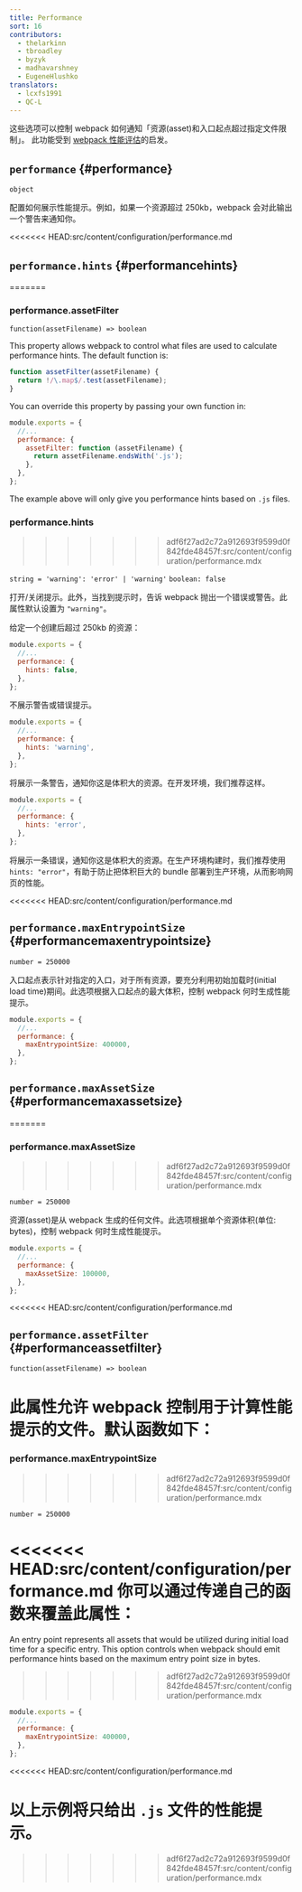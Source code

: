 ```yaml
---
title: Performance
sort: 16
contributors:
  - thelarkinn
  - tbroadley
  - byzyk
  - madhavarshney
  - EugeneHlushko
translators:
  - lcxfs1991
  - QC-L
---
```


这些选项可以控制 webpack 如何通知「资源(asset)和入口起点超过指定文件限制」。
此功能受到 [webpack 性能评估](https://github.com/webpack/webpack/issues/3216)的启发。

## `performance` {#performance}

`object`

配置如何展示性能提示。例如，如果一个资源超过 250kb，webpack 会对此输出一个警告来通知你。

<<<<<<< HEAD:src/content/configuration/performance.md
## `performance.hints` {#performancehints}
=======
### performance.assetFilter

`function(assetFilename) => boolean`

This property allows webpack to control what files are used to calculate performance hints. The default function is:

```js
function assetFilter(assetFilename) {
  return !/\.map$/.test(assetFilename);
}
```

You can override this property by passing your own function in:

```js
module.exports = {
  //...
  performance: {
    assetFilter: function (assetFilename) {
      return assetFilename.endsWith('.js');
    },
  },
};
```

The example above will only give you performance hints based on `.js` files.

### performance.hints
>>>>>>> adf6f27ad2c72a912693f9599d0f842fde48457f:src/content/configuration/performance.mdx

`string = 'warning': 'error' | 'warning'` `boolean: false`

打开/关闭提示。此外，当找到提示时，告诉 webpack 抛出一个错误或警告。此属性默认设置为 `"warning"`。

给定一个创建后超过 250kb 的资源：

```js
module.exports = {
  //...
  performance: {
    hints: false,
  },
};
```

不展示警告或错误提示。

```js
module.exports = {
  //...
  performance: {
    hints: 'warning',
  },
};
```

将展示一条警告，通知你这是体积大的资源。在开发环境，我们推荐这样。

```js
module.exports = {
  //...
  performance: {
    hints: 'error',
  },
};
```

将展示一条错误，通知你这是体积大的资源。在生产环境构建时，我们推荐使用 `hints: "error"`，有助于防止把体积巨大的 bundle 部署到生产环境，从而影响网页的性能。

<<<<<<< HEAD:src/content/configuration/performance.md
## `performance.maxEntrypointSize` {#performancemaxentrypointsize}

`number = 250000`

入口起点表示针对指定的入口，对于所有资源，要充分利用初始加载时(initial load time)期间。此选项根据入口起点的最大体积，控制 webpack 何时生成性能提示。

```js
module.exports = {
  //...
  performance: {
    maxEntrypointSize: 400000,
  },
};
```

## `performance.maxAssetSize` {#performancemaxassetsize}
=======
### performance.maxAssetSize
>>>>>>> adf6f27ad2c72a912693f9599d0f842fde48457f:src/content/configuration/performance.mdx

`number = 250000`

资源(asset)是从 webpack 生成的任何文件。此选项根据单个资源体积(单位: bytes)，控制 webpack 何时生成性能提示。

```js
module.exports = {
  //...
  performance: {
    maxAssetSize: 100000,
  },
};
```

<<<<<<< HEAD:src/content/configuration/performance.md
## `performance.assetFilter` {#performanceassetfilter}

`function(assetFilename) => boolean`

此属性允许 webpack 控制用于计算性能提示的文件。默认函数如下：
=======
### performance.maxEntrypointSize
>>>>>>> adf6f27ad2c72a912693f9599d0f842fde48457f:src/content/configuration/performance.mdx

`number = 250000`

<<<<<<< HEAD:src/content/configuration/performance.md
你可以通过传递自己的函数来覆盖此属性：
=======
An entry point represents all assets that would be utilized during initial load time for a specific entry. This option controls when webpack should emit performance hints based on the maximum entry point size in bytes.
>>>>>>> adf6f27ad2c72a912693f9599d0f842fde48457f:src/content/configuration/performance.mdx

```js
module.exports = {
  //...
  performance: {
    maxEntrypointSize: 400000,
  },
};
```
<<<<<<< HEAD:src/content/configuration/performance.md

以上示例将只给出 `.js` 文件的性能提示。
=======
>>>>>>> adf6f27ad2c72a912693f9599d0f842fde48457f:src/content/configuration/performance.mdx

